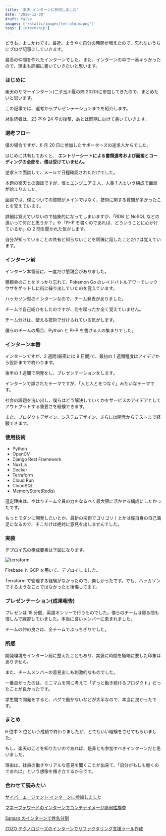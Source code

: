 ```yaml
---
title: '楽天 インターンに参加しました'
date: '2020-12-30'
draft: false
images: ['/static/images/terraform.png']
tags: ['internship']
---
```


どうも、よしかわです。最近、ようやく自分の時間が増えたので、忘れないうちにブログ記事にしていきます。

最高の仲間を作れたインターンでした。また、インターンの中で一番キツかったので、理由も詳細に書いていきたいと思います。

### はじめに

楽天のサマーインターン(二子玉川夏の陣 2020)に参加してきたので、まとめたいと思います。

この記事では、選考からプレゼンテーションまでを紹介します。

対象読者は、23 卒や 24 卒の後輩、あとは同期に向けて書いていきます。

### 選考フロー

僕の場合ですが、6 月 20 日に参加したサポーターズの逆求人からでした。

はじめに共有しておくと、 **エントリーシートによる書類選考および面接とコーディングの全部を、僕は受けていません。**

逆求人で面談して、メールで日程確認されただけでした。

本題の楽天との面談ですが、僕とエンジニア 2 人、人事 1 人という構成で面談が始まりました。

面談では、僕についての質問がメインではなく、技術に関する質問が多かったことを覚えています。

詳細は覚えていないので抽象的になってしまいますが、「RDB と NoSQL などの違いって何だと思うか？」や「PHP を書くのであれば、どういうことに心がけているか」の 2 問を聞かれた気がします。

自分が知っていることの共有と知らないことを明確に話したことだけは覚えています。

### インターン前

インターン本番前に、一度だけ懇親会がありました。

懇親会のことをすっかり忘れて、Pokemon Go のレイドバトルアワーでレックウザをゲットしに街に繰り出していたのを覚えています。

ハッカソン型のインターンなので、チーム発表がありました。

チームで自己紹介をしたのですが、何を喋ったか全く覚えていません。

チーム分けは、使える技術で分けられている気がします。

僕らのチームの場合、Python と PHP を書ける人の集まりでした。

### インターン本番

インターンですが、2 週間(厳密には 9 日間)で、最初の 1 週間程度はアイデアから設計までで終わります。

後半の 1 週間で開発をし、プレゼンテーションをします。

インターンで課されたテーマですが、「人と人とをつなぐ」みたいなテーマです。

社会の課題を洗い出し、僕らはどう解決していくかをサービスのアイデアとしてアウトプットする重要さを経験できます。

また、プロダクトデザイン、システムデザイン、さらには開発からテストまで経験できます。

### 使用技術

- Python
- OpenCV
- Django Rest Framework
- Nuxt.js
- Docker
- Terraform
- Cloud Run
- CloudSQL
- MemoryStore(Redis)

選定理由は、やはりチーム全員の力をなるべく最大限に活かせる構成にしたかったです。

もっとモダンに開発したいとか、最新の技術でゴリゴリ！とかは僕自身の自己満足になるので、そこだけは絶対に意見を出しませんでした。

### 実装

デプロイ先の構成要素は下図になります。

![terraform](/static/images/terraform.png)

Firebase と GCP を用いて、デプロイしました。

Terraform で管理する経験がなかったので、楽しかったです。でも、ハッカソンでするようなことではなかったと後悔してます。

### プレゼンテーション(成果報告)

プレゼンは 15 分間、英語オンリーで行うものでした。僕らのチームは寝る間も惜しんで練習していました。本当に良いメンバーに恵まれました。

チームの仲の良さは、全チームでぶっちぎりでした。

### 所感

開発環境をインターン前に整えたこともあり、実装に時間を極端に要した印象はありません。

また、チームメンバーの意見出しも刺激的なものでした。

一番良かったのは、ミニマムを常に考えて「ずっと動き続けるプロダクト」だったことが良かったです。

学生間で開発をすると、バグで動かないなどが大半なので、本当に良かったです。

### まとめ

6 位中 3 位という成績で終わりましたが、とてもいい経験をさせてもらいました。

もし、楽天のことを知りたいのであれば、是非とも参加すべきインターンだと思いました。

理由は、社員の働きやリアルな意見を聞くことが出来て、「自分がもしも働くのであれば」という想像を掻き立てるからです。

### 合わせて読みたい

[サイバーエージェント インターンに参加しました](https://yoshikawa.dev/blog/cyberagent-intern)

[マネーフォワードのインターンでコンテナイメージ脆弱性検査](https://yoshikawa.dev/blog/moneyforward-intern)

[Sansan のインターンで姓名分割](https://yoshikawa.dev/blog/sansan-intern)

[ZOZO テクノロジーズのインターンでリファクタリング支援ツール作成](https://yoshikawa.dev/blog/zozo-intern)

